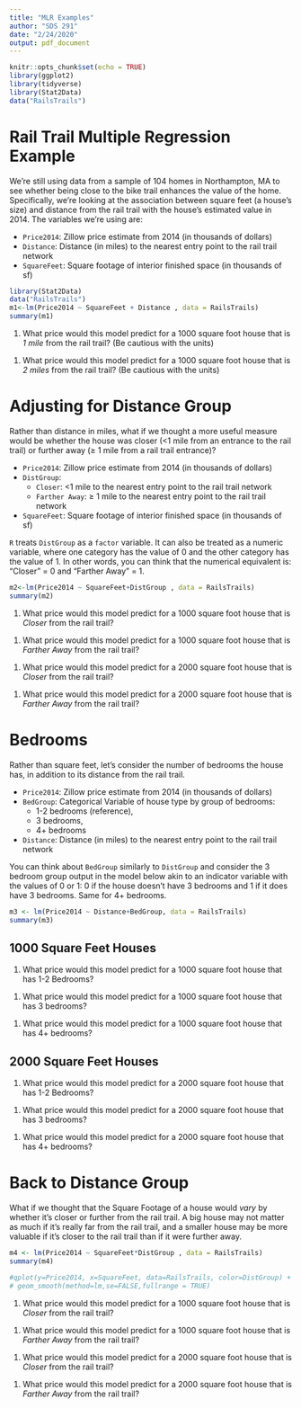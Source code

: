 ```yaml
---
title: "MLR Examples"
author: "SDS 291"
date: "2/24/2020"
output: pdf_document
---
```


```r
knitr::opts_chunk$set(echo = TRUE)
library(ggplot2)
library(tidyverse)
library(Stat2Data)
data("RailsTrails")
```

# Rail Trail Multiple Regression Example
We're still using data from a sample of 104 homes in Northampton, MA to see whether being close to the bike trail enhances the value of the home. Specifically, we're looking at the association between square feet (a house's size) and distance from the rail trail with the house's estimated value in 2014. The variables we're using are: 

- `Price2014`: Zillow price estimate from 2014 (in thousands of dollars)
- `Distance`: Distance (in miles) to the nearest entry point to the rail trail network
- `SquareFeet`: Square footage of interior finished space (in thousands of sf)

```r
library(Stat2Data)
data("RailsTrails")
m1<-lm(Price2014 ~ SquareFeet + Distance , data = RailsTrails)
summary(m1)
```

1. What price would this model predict for a 1000 square foot house that is _1 mile_ from the rail trail? (Be cautious with the units)

\vspace{1 in}

1. What price would this model predict for a 1000 square foot house that is _2 miles_ from the rail trail? (Be cautious with the units)

\vspace{1 in}

\newpage


# Adjusting for Distance Group

Rather than distance in miles, what if we thought a more useful measure would be whether the house was closer (<1 mile from an entrance to the rail trail) or further away ($\geq$ 1 mile from a rail trail entrance)?

- `Price2014`: Zillow price estimate from 2014 (in thousands of dollars)
- `DistGroup`: 
    - `Closer`: <1 mile to the nearest entry point to the rail trail network
    - `Farther Away`: $\geq$ 1 mile to the nearest entry point to the rail trail network
- `SquareFeet`: Square footage of interior finished space (in thousands of sf)

`R` treats `DistGroup` as a `factor` variable. It can also be treated as a numeric variable, where one category has the value of 0 and the other category has the value of 1. In other words, you can think that the numerical equivalent is: "Closer" = 0 and "Farther Away" = 1.

```r
m2<-lm(Price2014 ~ SquareFeet+DistGroup , data = RailsTrails)
summary(m2)
```

1. What price would this model predict for a 1000 square foot house that is _Closer_ from the rail trail? 

\vspace{1 in}

1. What price would this model predict for a 1000 square foot house that is _Farther Away_ from the rail trail?

\vspace{1 in}

1. What price would this model predict for a 2000 square foot house that is _Closer_ from the rail trail? 

\vspace{1 in}

1. What price would this model predict for a 2000 square foot house that is _Farther Away_ from the rail trail?

\vspace{1 in}

\newpage

# Bedrooms

Rather than square feet, let's consider the number of bedrooms the house has, in addition to its distance from the rail trail.

- `Price2014`: Zillow price estimate from 2014 (in thousands of dollars)
- `BedGroup`: Categorical Variable of house type by group of bedrooms:
    - 1-2 bedrooms (reference), 
    - 3 bedrooms, 
    - 4+ bedrooms
- `Distance`: Distance (in miles) to the nearest entry point to the rail trail network

You can think about `BedGroup` similarly to `DistGroup` and consider the 3 bedroom group output in the model below akin to an indicator variable with the values of 0 or 1: 0 if the house doesn't have 3 bedrooms and 1 if it does have 3 bedrooms. Same for 4+ bedrooms.

```r
m3 <- lm(Price2014 ~ Distance+BedGroup, data = RailsTrails)
summary(m3)
```


## 1000 Square Feet Houses

1. What price would this model predict for a 1000 square foot house that has 1-2 Bedrooms? 

\vspace{1 in}

1. What price would this model predict for a 1000 square foot house that has 3 bedrooms?

\vspace{1 in}

1. What price would this model predict for a 1000 square foot house that has 4+ bedrooms? 

\vspace{1 in}

## 2000 Square Feet Houses
1. What price would this model predict for a 2000 square foot house that has 1-2 Bedrooms? 

\vspace{1 in}

1. What price would this model predict for a 2000 square foot house that has 3 bedrooms?

\vspace{1 in}

1. What price would this model predict for a 2000 square foot house that has 4+ bedrooms? 

\vspace{1 in}

\newpage

# Back to Distance Group

What if we thought that the Square Footage of a house would *vary* by whether it's closer or further from the rail trail.  A big house may not matter as much if it's really far from the rail trail, and a smaller house may be more valuable if it's closer to the rail trail than if it were further away.
```r
m4 <- lm(Price2014 ~ SquareFeet*DistGroup , data = RailsTrails)
summary(m4)

#qplot(y=Price2014, x=SquareFeet, data=RailsTrails, color=DistGroup) + 
# geom_smooth(method=lm,se=FALSE,fullrange = TRUE)
```

1. What price would this model predict for a 1000 square foot house that is _Closer_ from the rail trail? 

\vspace{1 in}

1. What price would this model predict for a 1000 square foot house that is _Farther Away_ from the rail trail?

\vspace{1 in}

1. What price would this model predict for a 2000 square foot house that is _Closer_ from the rail trail? 

\vspace{1 in}

1. What price would this model predict for a 2000 square foot house that is _Farther Away_ from the rail trail?

\vspace{1 in}
